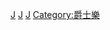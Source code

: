 {{Commonscat|Rhythm and blues}}

[[Category:藍調音樂|J]]
[[Category:流行音樂|J]]
[[Category:美國音樂風格|J]]
[[Category:爵士樂|Category:爵士樂]]